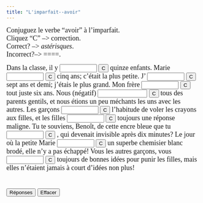 ```yaml
---
title: "L'imparfait--avoir"
---
```

<p align=left><font face="Garamond" size="4">Conjuguez le verbe "avoir" 
        à l'imparfait.<br>
        Cliquez "C" --&gt; correction.<br>
        Correct? --&gt; *astérisques*. <br>
        Incorrect?--&gt; ====.</font></p>

 <form action="" method=post>
              <font face="Garamond" size="4"> Dans la classe, il y 
              <input size=9 name=item1>
              <input onClick="dasher(form.item1, 'avait')" type=button value=C name=Button>
              quinze enfants. Marie 
              <input size=9 name=item2>
              <input onClick="dasher(form.item2, 'avait')" type=button value=C name=Button>
              cinq ans; c'était la plus petite. J' 
              <input size=9 name=item3>
              <input onClick="dasher(form.item3, 'avais')" type=button value=C name=Button>
              sept ans et demi; j'étais le plus grand. Mon frère 
              <input size=9 
      name=item4>
              <input onClick="dasher(form.item4, 'avait')" type=button value=C name=Button>
              tout juste six ans. Nous (négatif) 
              <input size=13 name=item5>
              <input onClick="dasher(form.item5, 'n\'avions pas')" type=button value=C name=Button>
              tous des parents gentils, et nous étions un peu méchants les uns 
              avec les autres. Les garçons 
              <input size=9 name=item6>
              <input onClick="dasher(form.item6, 'avaient')" type=button value=C name=Button>
              l'habitude de voler les crayons aux filles, et les filles 
              <input size=9 
      name=item7>
              <input onClick="dasher(form.item7, 'avaient')" type=button value=C name=Button>
              toujours une réponse maligne. Tu te souviens, Benoît, de cette encre 
              bleue que tu 
              <input size=9 name=item8>
              <input onClick="dasher(form.item8, 'avais')" type=button value=C name=Button>
              , qui devenait invisible après dix minutes? Le jour où la petite 
              Marie 
              <input size=9 name=item9>
              <input onClick="dasher(form.item9, 'avait')" type=button value=C name=Button>
              un superbe chemisier blanc brodé, elle n'y a pas échappé! Vous les 
              autres garçons, vous 
              <input size=9 name=item10>
              <input onClick="dasher(form.item10, 'aviez')" type=button value=C name=Button>
              toujours de bonnes idées pour punir les filles, mais elles n'étaient 
              jamais à court d'idées non plus! <br>
              <br>
              <br>
              <input onClick="form.item1.value='avait';form.item2.value='avait';form.item3.value='avais';form.item4.value='avait';form.item5.value='n\'avions pas';form.item6.value='avaient';form.item7.value='avaient';form.item8.value='avais';form.item9.value='avait';form.item10.value='aviez';" type=button value="Réponses" name=Button>
              <input onClick="form.item1.value='';form.item2.value='';form.item3.value='';form.item4.value='';form.item5.value='';form.item6.value='';form.item7.value='';form.item8.value='';form.item9.value='';form.item10.value='';" type=button value="Effacer" name=Button>
              </font> 
            </form>

<SCRIPT Language="JavaScript">
//  This code is based on George Mitrevski's original CLOZE code.  
//  Dennie Hoopingarner modified it to provide more detailed feedback about the user's responses, 
//  in a manner similar to the Dasher program.
//  You are welcome to use and modify this code, but please give credit where credit is due. 
//  Dennie Hoopingarner, Michigan State University  hooping4@msu.edu
//  Content by: Alison Murray Levine, University of Virginia, alevine@virginia.edu, 
function dasher(Student, Correct) {
var studentAnswer = Student.value;
var correctAnswer = Correct;
result = ""
for (var c = 0; c< correctAnswer.length; c ++) {
	var CorrectX = correctAnswer.charAt(c);
	var StudentX = studentAnswer.charAt(c);
	if (CorrectX == StudentX) {
	result = result + CorrectX;
	}
	else {
	result = result +  "=";
	}
}
Student.value = result;
    if (studentAnswer == correctAnswer){
    Student.value = "*" + studentAnswer + "*";
    }
}

<!-- done hiding --></SCRIPT>